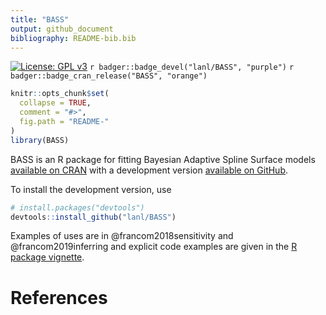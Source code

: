 ```yaml
---
title: "BASS"
output: github_document
bibliography: README-bib.bib
---
```


[![License: GPL v3](https://img.shields.io/badge/License-GPLv3-blue.svg)](https://www.gnu.org/licenses/gpl-3.0)
`r badger::badge_devel("lanl/BASS", "purple")`
`r badger::badge_cran_release("BASS", "orange")`


 

<!-- README.md is generated from README.Rmd. Please edit that file -->

```r
knitr::opts_chunk$set(
  collapse = TRUE,
  comment = "#>",
  fig.path = "README-"
)
library(BASS)
```



BASS is an R package for fitting Bayesian Adaptive Spline Surface models [available on CRAN](https://CRAN.R-project.org/package=BASS) with a development version [available on GitHub](https://github.com/lanl/BASS).

To install the development version, use

```r
# install.packages("devtools")
devtools::install_github("lanl/BASS")
```

Examples of uses are in @francom2018sensitivity and @francom2019inferring and explicit code examples are given in the [R package vignette](https://CRAN.R-project.org/package=BASS/vignettes/).

# References
